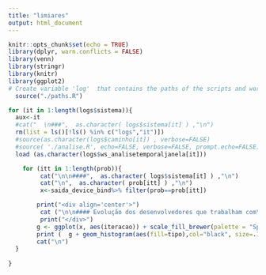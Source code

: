 ```yaml
---
title: "limiares"
output: html_document
---
```


```r
knitr::opts_chunk$set(echo = TRUE)
library(dplyr, warn.conflicts = FALSE)
library(venn)
library(stringr)
library(knitr)
library(ggplot2)
# Create variable 'log'  that contains the paths of the scripts and workspaces (.RData)
  source("./paths.R")
```



```r
for (it in 1:length(logs$sistema)){
  aux<-it
  #cat("  \n###",  as.character( logs$sistema[it] ) ,"\n")
  rm(list = ls()[!ls() %in% c("logs","it")])
  #source(as.character(logs$caminho[it]) , verbose=FALSE)
  #source( './analise.R', echo=FALSE, verbose=FALSE, prompt.echo=FALSE)
  load (as.character(logs$ws_analisetemporaljanela[it]))

    for (itt in 1:length(prob)){
         cat("\n\n####",  as.character( logs$sistema[it] ) ,"\n")
         cat("\n",  as.character( prob[itt] ) ,"\n")
         x<-saida_device_bind%>% filter(prob==prob[itt])      

        print("<div align='center'>")
         cat ("\n\n#### Evolução dos desenvolvedores que trabalham com\n dispositivos desktop e mobile \n( janela 24 semanas, iteracao de 4 semanas)\n")
         print("</div>")
        g <- ggplot(x, aes(iteracao)) + scale_fill_brewer(palette = "Spectral")
        print (  g + geom_histogram(aes(fill=tipo),col="black", size=.1) )
        cat("\n")
  }
    
}
```

